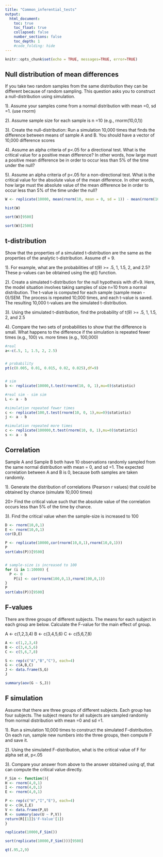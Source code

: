 ```yaml
---
title: "Common_inferential_tests"
output:
  html_document:
    toc: true
    toc_float: true
    collapsed: false
    number_sections: false
    toc_depth: 1
    #code_folding: hide
---
```


```r
knitr::opts_chunk$set(echo = TRUE, messages=TRUE, error=TRUE)
```
## Null distribution of mean differences

If you take two random samples from the same distribution they can be different because of random sampling. This question asks you to construct a null-distribution using simulation.

1). Assume your samples come from a normal distribution with mean =0, sd =1. (use rnorm)

2). Assume sample size for each sample is n =10 (e.g., rnorm(10,0,1))

3). Create the null-distribution: Run a simulation 10,000 times that finds the difference between means of sample A and B. You should have a vector of 10,000 difference scores

4). Assume an alpha criteria of p<.05 for a directional test. What is the critical value for a positive mean difference? In other words, how large must a positive mean difference be in order to occur less than 5% of the time under the null?

5). Assume an alpha criteria of p<.05 for a non-directional test. What is the critical value for the absolute value of the mean difference. In other words, how large must the absolute value of the mean difference be in order to occur less than 5% of the time under the null?

```r

W <- replicate(10000, mean(rnorm(10, mean = 0, sd = 1)) - mean(rnorm(10, mean = 0, sd = 1)))

hist(W)

sort(W)[9500]

sort(W)[2500]

```
## t-distribution

Show that the properties of a simulated t-distribution are the same as the properties of the analytic t-distribution. Assume df = 9.

1). For example, what are the probabilities of t(9) >= .5, 1, 1.5, 2, and 2.5? These p-values can be obtained using the qt() function.

2). Create a simulated t-distribution for the null hypothesis with df=9. Here, the model situation involves taking samples of size n=10 from a normal distribution. The t-value is computed for each sample (sample mean - 0)/SEM. The process is repeated 10,000 times, and each t-value is saved. The resulting 10,000 t-values are the simulated t-distribution.

3). Using the simulated t-distribution, find the probability of t(9) >= .5, 1, 1.5, 2, and 2.5

4). Compare the two sets of probabilities to show that the difference is small. What happens to the difference if the simulation is repeated fewer times (e.g., 100) vs. more times (e.g., 100,000)

```r

#real
a<-c(.5, 1, 1.5, 2, 2.5)


# probability
pt(c(0.005, 0.01, 0.015, 0.02, 0.025),df=9)


# sim 
b <- replicate(10000,t.test(rnorm(10, 0, 1),mu=0)$statistic)

#real sim - sim sim
L <- a - b

#simulation repeated fewer times
c <- replicate(100,t.test(rnorm(10, 0, 1),mu=0)$statistic)
j <- a - b

#simulation repeated more times
c <- replicate(100000,t.test(rnorm(10, 0, 1),mu=0)$statistic)
s <- a - b


```
## Correlation

Sample A and Sample B both have 10 observations randomly sampled from the same normal distribution with mean = 0, and sd =1. The expected correlation between A and B is 0, because both samples are taken randomly.

1). Generate the distribution of correlations (Pearson r values) that could be obtained by chance (simulate 10,000 times)

20> Find the critical value such that the absolute value of the correlation occurs less than 5% of the time by chance.

3). Find the critical value when the sample-size is increased to 100

```r

D <- rnorm(10,0,1)
E <- rnorm(10,0,1)
cor(D,E)

P <- replicate(10000,cor(rnorm(10,0,1),rnorm(10,0,1)))
P
sort(abs(P))[9500]


# sample-size is increased to 100
for (i in 1:10000) {
  P <- 0
    P[i] <- cor(rnorm(100,0,1),rnorm(100,0,1))
}
P
sort(abs(P))[9500]


```
## F-values
There are three groups of different subjects. The means for each subject in each group are below. Calculate the F-value for the main effect of group.

A <- c(1,2,3,4)
B <- c(3,4,5,6)
C <- c(5,6,7,8)
```r

A <- c(1,2,3,4)
B <- c(3,4,5,6)
C <- c(5,6,7,8)

S <- rep(c("A","B","C"), each=4)
G <- c(A,B,C)
J <- data.frame(S,G)
J

summary(aov(G ~ S,J))

```

## F simulation
Assume that there are three groups of different subjects. Each group has four subjects. The subject means for all subjects are sampled randomly from normal distribution with mean =0 and sd =1.

1). Run a simulation 10,000 times to construct the simulated F-distribution. On each run, sample new numbers into the three groups, then compute F and save it.

2). Using the simulated F-distribution, what is the critical value of F for alpha set at, p<.05

3). Compare your answer from above to the answer obtained using qf, that can compute the critical value directly.
```r

F_Sim <- function(){
H <- rnorm(4,0,1)
I <- rnorm(4,0,1)
E <- rnorm(4,0,1)

P <- rep(c("H","I","E"), each=4)
U <- c(H,I,E)
V <- data.frame(P,U)
R <- summary(aov(U ~ P,V))
return(R[[1]]$'F-Value'[1])
}

replicate(10000,F_Sim())

sort(replicate(10000,F_Sim()))[9500]

qt(.95,2,9)

```





